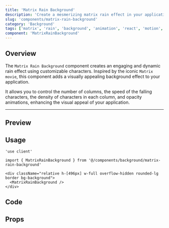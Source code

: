```yaml
---
title: 'Matrix Rain Background'
description: 'Create a mesmerizing matrix rain effect in your application with customizable columns, speed, character density, and opacity animations for a dynamic visual experience.'
slug: 'components/matrix-rain-background'
category: 'Background'
tags: ['matrix', 'rain', 'background', 'animation', 'react', 'motion', 'UI']
component: 'MatrixRainBackground'
---
```


## Overview

The `Matrix Rain Background` component creates an engaging and dynamic rain effect using customizable characters. Inspired by the iconic `Matrix movie`, this component adds a visually appealing background effect to your application.

It allows you to control the number of columns, the speed of the falling characters, the density of characters in each column, and opacity animations, enhancing the visual appeal of your application.

---


## Preview

<ComponentBackground>
  <div className="relative h-[496px] w-full overflow-hidden rounded-lg border bg-background">
    <MatrixRainBackground />
  </div>
</ComponentBackground>

## Usage

```tsx
'use client'

import { MatrixRainBackground } from '@/components/background/matrix-rain-background'

<div className="relative h-[496px] w-full overflow-hidden rounded-lg border bg-background">
  <MatrixRainBackground />
</div>
```

## Code

<CodeSnippet componentPath="./src/components/background/matrix-rain-background.tsx" />

## Props

<AutoTypeTable
  path="./src/components/background/matrix-rain-background.tsx"
  name="MatrixRainBackgroundProps"
/>
